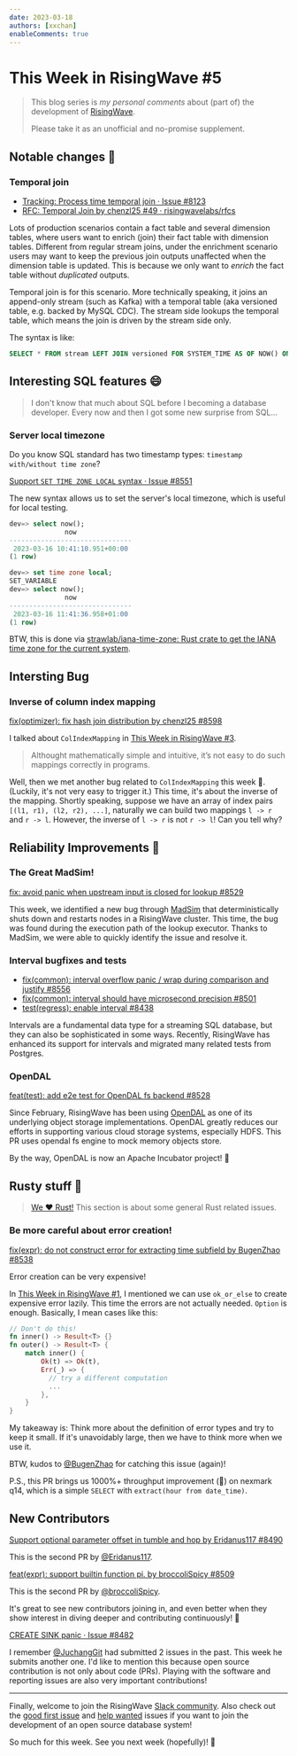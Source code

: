 ```yaml
---
date: 2023-03-18
authors: [xxchan]
enableComments: true
---
```


# This Week in RisingWave #5

> This blog series is *my personal comments* about (part of) the development of [RisingWave](https://github.com/risingwavelabs/risingwave).
>
> Please take it as an unofficial and no-promise supplement.

## Notable changes 🌟

### Temporal join

- [Tracking: Process time temporal join · Issue #8123](https://github.com/risingwavelabs/risingwave/issues/8123)
- [RFC: Temporal Join by chenzl25 #49 · risingwavelabs/rfcs](https://github.com/risingwavelabs/rfcs/pull/49/files)

Lots of production scenarios contain a fact table and several dimension tables, where users want to enrich (join) their fact table with dimension tables. Different from regular stream joins, under the enrichment scenario users may want to keep the previous join outputs unaffected when the dimension table is updated. This is because we only want to *enrich* the fact table without *duplicated* outputs.

Temporal join is for this scenario. More technically speaking, it joins an append-only stream (such as Kafka) with a temporal table (aka versioned table, e.g. backed by MySQL CDC). The stream side lookups the temporal table, which means the join is driven by the stream side only.

The syntax is like:

```sql
SELECT * FROM stream LEFT JOIN versioned FOR SYSTEM_TIME AS OF NOW() ON stream.col = versioned.id
```


## Interesting SQL features 😄

> I don't know that much about SQL before I becoming a database developer. Every now and then I got some new surprise from SQL...

### Server local timezone

Do you know SQL standard has two timestamp types: `timestamp with/without time zone`?

[Support `SET TIME ZONE LOCAL` syntax · Issue #8551](https://github.com/risingwavelabs/risingwave/issues/8551)

The new syntax allows us to set the server's local timezone, which is useful for local testing.

```sql
dev=> select now();
              now              
-------------------------------
 2023-03-16 10:41:10.951+00:00
(1 row)

dev=> set time zone local;
SET_VARIABLE
dev=> select now();
              now              
-------------------------------
 2023-03-16 11:41:36.958+01:00
(1 row)
```

BTW, this is done via [strawlab/iana-time-zone: Rust crate to get the IANA time zone for the current system](https://github.com/strawlab/iana-time-zone).

## Intersting Bug

### Inverse of column index mapping

[fix(optimizer): fix hash join distribution by chenzl25 #8598](https://github.com/risingwavelabs/risingwave/pull/8598)

I talked about `ColIndexMapping` in [This Week in RisingWave #3](https://xxchan.github.io/this-week-in-risingwave/2023/03/04/twirw-3.html#injectivity-of-column-index-mapping).

> Althought mathematically simple and intuitive, it’s not easy to do such mappings correctly in programs.

Well, then we met another bug related to `ColIndexMapping` this week 🥲. (Luckily, it's not very easy to trigger it.) This time, it's about the inverse of the mapping. Shortly speaking, suppose we have an array of index pairs `[(l1, r1), (l2, r2), ...]`, naturally we can build two mappings `l -> r` and `r -> l`. However, the inverse of `l -> r` is not `r -> l`! Can you tell why?


## Reliability Improvements 💪

### The Great MadSim!

[fix: avoid panic when upstream input is closed for lookup #8529](https://github.com/risingwavelabs/risingwave/pull/8529)

This week, we identified a new bug through [MadSim](https://github.com/madsim-rs/madsim) that deterministically shuts down and restarts nodes in a RisingWave cluster. This time, the bug was found during the execution path of the lookup executor. Thanks to MadSim, we were able to quickly identify the issue and resolve it.

### Interval bugfixes and tests

- [fix(common): interval overflow panic / wrap during comparison and justify #8556](https://github.com/risingwavelabs/risingwave/pull/8556)
- [fix(common): interval should have microsecond precision #8501](https://github.com/risingwavelabs/risingwave/pull/8501)
- [test(regress): enable interval #8438](https://github.com/risingwavelabs/risingwave/pull/8438)

Intervals are a fundamental data type for a streaming SQL database, but they can also be sophisticated in some ways. Recently, RisingWave has enhanced its support for intervals and migrated many related tests from Postgres.

### OpenDAL

[feat(test): add e2e test for OpenDAL fs backend #8528](https://github.com/risingwavelabs/risingwave/pull/8528)

Since February, RisingWave has been using [OpenDAL](https://github.com/apache/incubator-opendal) as one of its underlying object storage implementations. OpenDAL greatly reduces our efforts in supporting various cloud storage systems, especially HDFS. This PR uses opendal fs engine to mock memory objects store.

By the way, OpenDAL is now an Apache Incubator project! 🎉

## Rusty stuff 🦀️

> [We ❤️ Rust!](https://www.risingwave-labs.com/blog/building-a-cloud-database-from-scratch-why-we-moved-from-cpp-to-rust/) This section is about some general Rust related issues.


### Be more careful about error creation!

[fix(expr): do not construct error for extracting time subfield by BugenZhao #8538](https://github.com/risingwavelabs/risingwave/pull/8538)

Error creation can be very expensive!

In [This Week in RisingWave #1](https://xxchan.github.io/this-week-in-risingwave/2023/02/17/twirw-1.html#-clippyor_fun_call-), I mentioned we can use `ok_or_else` to create expensive error lazily. This time the errors are not actually needed. `Option` is enough. Basically, I mean cases like this:

```rust
// Don't do this!
fn inner() -> Result<T> {}
fn outer() -> Result<T> {
    match inner() {
        Ok(t) => Ok(t),
        Err(_) => { 
          // try a different computation
          ...
        },
    }
}
```

My takeaway is: Think more about the definition of error types and try to keep it small. If it's unavoidably large, then we have to think more when we use it.

BTW, kudos to [@BugenZhao](https://github.com/bugenzhao) for catching this issue (again)!

P.S., this PR brings us 1000%+ throughput improvement (🤯) on nexmark q14, which is a simple `SELECT` with `extract(hour from date_time)`.

## New Contributors

[Support optional parameter offset in tumble and hop by Eridanus117 #8490](https://github.com/risingwavelabs/risingwave/pull/8490)

This is the second PR by [@Eridanus117](https://github.com/Eridanus117). 

[feat(expr): support builtin function pi. by broccoliSpicy #8509](https://github.com/risingwavelabs/risingwave/pull/8509)

This is the second PR by [@broccoliSpicy](https://github.com/broccoliSpicy).

It's great to see new contributors joining in, and even better when they show interest in diving deeper and contributing continuously! 🥰

[CREATE SINK panic · Issue #8482](https://github.com/risingwavelabs/risingwave/issues/8482)

I remember [@JuchangGit](https://github.com/JuchangGit) had submitted 2 issues in the past. This week he submits another one. I'd like to mention this because open source contribution is not only about code (PRs). Playing with the software and reporting issues are also very important contributions!

---

Finally, welcome to join the RisingWave [Slack community](https://join.slack.com/t/risingwave-community/shared_invite/zt-120rft0mr-d8uGk3d~NZiZAQWPnElOfw). Also check out the [good first issue](https://github.com/risingwavelabs/risingwave/issues?q=is%3Aopen+label%3A%22good+first+issue%22+sort%3Aupdated-desc) and [help wanted](https://github.com/risingwavelabs/risingwave/issues?q=is%3Aopen+sort%3Aupdated-desc+label%3A%22help+wanted%22) issues if you want to join the development of an open source database system!

So much for this week. See you next week (hopefully)! 🤗

